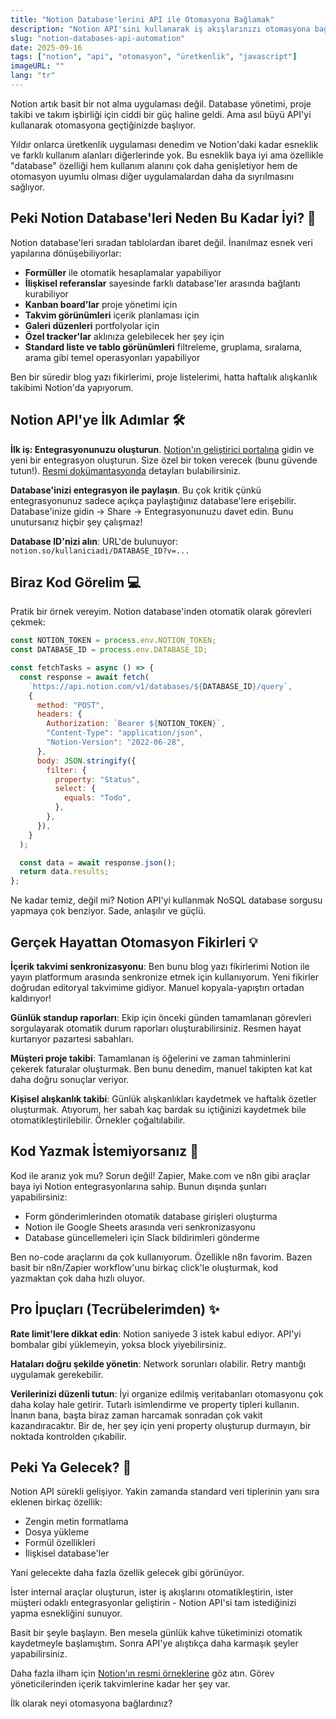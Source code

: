 ```yaml
---
title: "Notion Database'lerini API ile Otomasyona Bağlamak"
description: "Notion API'sini kullanarak iş akışlarınızı otomasyona bağlayın, verileri senkronize edin ve favori üretkenlik aracınızla güçlü entegrasyonlar oluşturun."
slug: "notion-databases-api-automation"
date: 2025-09-16
tags: ["notion", "api", "otomasyon", "üretkenlik", "javascript"]
imageURL: ""
lang: "tr"
---
```


Notion artık basit bir not alma uygulaması değil. Database yönetimi, proje takibi ve takım işbirliği için ciddi bir güç haline geldi. Ama asıl büyü API'yi kullanarak otomasyona geçtiğinizde başlıyor.

Yıldır onlarca üretkenlik uygulaması denedim ve Notion'daki kadar esneklik ve farklı kullanım alanları diğerlerinde yok. Bu esneklik baya iyi ama özellikle "database" özelliği hem kullanım alanını çok daha genişletiyor hem de otomasyon uyumlu olması diğer uygulamalardan daha da sıyrılmasını sağlıyor.

## Peki Notion Database'leri Neden Bu Kadar İyi? 🚀

Notion database'leri sıradan tablolardan ibaret değil. İnanılmaz esnek veri yapılarına dönüşebiliyorlar:

- **Formüller** ile otomatik hesaplamalar yapabiliyor
- **İlişkisel referanslar** sayesinde farklı database'ler arasında bağlantı kurabiliyor
- **Kanban board'lar** proje yönetimi için
- **Takvim görünümleri** içerik planlaması için
- **Galeri düzenleri** portfolyolar için
- **Özel tracker'lar** aklınıza gelebilecek her şey için
- **Standard liste ve tablo görünümleri** filtreleme, gruplama, sıralama, arama gibi temel operasyonları yapabiliyor

Ben bir süredir blog yazı fikirlerimi, proje listelerimi, hatta haftalık alışkanlık takibimi Notion'da yapıyorum.

## Notion API'ye İlk Adımlar 🛠️

**İlk iş: Entegrasyonunuzu oluşturun**. [Notion'ın geliştirici portalına](https://www.notion.so/my-integrations) gidin ve yeni bir entegrasyon oluşturun. Size özel bir token verecek (bunu güvende tutun!). [Resmi dokümantasyonda](https://developers.notion.com/docs/getting-started) detayları bulabilirsiniz.

**Database'inizi entegrasyon ile paylaşın**. Bu çok kritik çünkü entegrasyonunuz sadece açıkça paylaştığınız database'lere erişebilir. Database'inize gidin → Share → Entegrasyonunuzu davet edin. Bunu unutursanız hiçbir şey çalışmaz!

**Database ID'nizi alın**: URL'de bulunuyor: `notion.so/kullaniciadi/DATABASE_ID?v=...`

## Biraz Kod Görelim 💻

Pratik bir örnek vereyim. Notion database'inden otomatik olarak görevleri çekmek:

```javascript
const NOTION_TOKEN = process.env.NOTION_TOKEN;
const DATABASE_ID = process.env.DATABASE_ID;

const fetchTasks = async () => {
  const response = await fetch(
    `https://api.notion.com/v1/databases/${DATABASE_ID}/query`,
    {
      method: "POST",
      headers: {
        Authorization: `Bearer ${NOTION_TOKEN}`,
        "Content-Type": "application/json",
        "Notion-Version": "2022-06-28",
      },
      body: JSON.stringify({
        filter: {
          property: "Status",
          select: {
            equals: "Todo",
          },
        },
      }),
    }
  );

  const data = await response.json();
  return data.results;
};
```

Ne kadar temiz, değil mi? Notion API'yi kullanmak NoSQL database sorgusu yapmaya çok benziyor. Sade, anlaşılır ve güçlü.

## Gerçek Hayattan Otomasyon Fikirleri 💡

**İçerik takvimi senkronizasyonu**: Ben bunu blog yazı fikirlerimi Notion ile yayın platformum arasında senkronize etmek için kullanıyorum. Yeni fikirler doğrudan editoryal takvimime gidiyor. Manuel kopyala-yapıştırı ortadan kaldırıyor!

**Günlük standup raporları**: Ekip için önceki günden tamamlanan görevleri sorgulayarak otomatik durum raporları oluşturabilirsiniz. Resmen hayat kurtarıyor pazartesi sabahları.

**Müşteri proje takibi**: Tamamlanan iş öğelerini ve zaman tahminlerini çekerek faturalar oluşturmak. Ben bunu denedim, manuel takipten kat kat daha doğru sonuçlar veriyor.

**Kişisel alışkanlık takibi**: Günlük alışkanlıkları kaydetmek ve haftalık özetler oluşturmak. Atıyorum, her sabah kaç bardak su içtiğinizi kaydetmek bile otomatikleştirilebilir. Örnekler çoğaltılabilir.

## Kod Yazmak İstemiyorsanız 🎯

Kod ile aranız yok mu? Sorun değil! Zapier, Make.com ve n8n gibi araçlar baya iyi Notion entegrasyonlarına sahip. Bunun dışında şunları yapabilirsiniz:

- Form gönderimlerinden otomatik database girişleri oluşturma
- Notion ile Google Sheets arasında veri senkronizasyonu
- Database güncellemeleri için Slack bildirimleri gönderme

Ben no-code araçlarını da çok kullanıyorum. Özellikle n8n favorim. Bazen basit bir n8n/Zapier workflow'unu birkaç click'le oluşturmak, kod yazmaktan çok daha hızlı oluyor.

## Pro İpuçları (Tecrübelerimden) ✨

**Rate limit'lere dikkat edin**: Notion saniyede 3 istek kabul ediyor. API'yi bombalar gibi yüklemeyin, yoksa block yiyebilirsiniz.

**Hataları doğru şekilde yönetin**: Network sorunları olabilir. Retry mantığı uygulamak gerekebilir.

**Verilerinizi düzenli tutun**: İyi organize edilmiş veritabanları otomasyonu çok daha kolay hale getirir. Tutarlı isimlendirme ve property tipleri kullanın. İnanın bana, başta biraz zaman harcamak sonradan çok vakit kazandıracaktır. Bir de, her şey için yeni property oluşturup durmayın, bir noktada kontrolden çıkabilir.

## Peki Ya Gelecek? 🚀

Notion API sürekli gelişiyor. Yakin zamanda standard veri tiplerinin yanı sıra eklenen birkaç özellik:

- Zengin metin formatlama
- Dosya yükleme
- Formül özellikleri
- İlişkisel database'ler

Yani gelecekte daha fazla özellik gelecek gibi görünüyor.

İster internal araçlar oluşturun, ister iş akışlarını otomatikleştirin, ister müşteri odaklı entegrasyonlar geliştirin - Notion API'si tam istediğinizi yapma esnekliğini sunuyor.

Basit bir şeyle başlayın. Ben mesela günlük kahve tüketiminizi otomatik kaydetmeyle başlamıştım. Sonra API'ye alıştıkça daha karmaşık şeyler yapabilirsiniz.

Daha fazla ilham için [Notion'ın resmi örneklerine](https://developers.notion.com/page/examples) göz atın. Görev yöneticilerinden içerik takvimlerine kadar her şey var.

İlk olarak neyi otomasyona bağlardınız?
